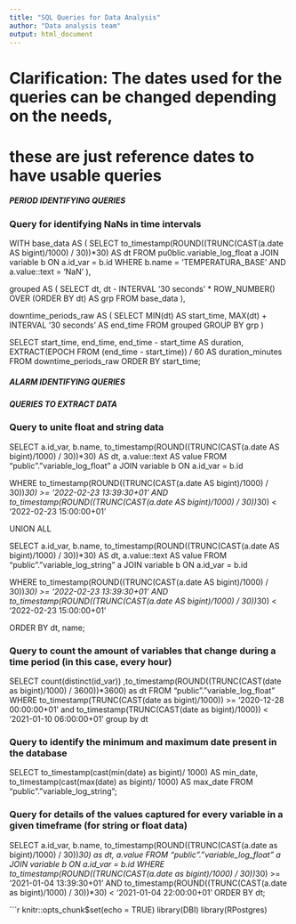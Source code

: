 ```yaml
---
title: "SQL Queries for Data Analysis"
author: "Data analysis team"
output: html_document
---
```


# Clarification: The dates used for the queries can be changed depending on the needs,
# these are just reference dates to have usable queries


##### PERIOD IDENTIFYING QUERIES #####

### Query for identifying NaNs in time intervals

WITH base_data AS (
    SELECT 
        to_timestamp(ROUND((TRUNC(CAST(a.date AS bigint)/1000) / 30))*30) AS dt
    FROM pu0blic.variable_log_float a
    JOIN variable b ON a.id_var = b.id
    WHERE b.name = 'TEMPERATURA_BASE' AND a.value::text = 'NaN'
),

grouped AS (
    SELECT 
        dt,
        dt - INTERVAL '30 seconds' * ROW_NUMBER() OVER (ORDER BY dt) AS grp
    FROM base_data
),

downtime_periods_raw AS (
    SELECT 
        MIN(dt) AS start_time,
        MAX(dt) + INTERVAL '30 seconds' AS end_time
    FROM grouped
    GROUP BY grp
)

SELECT 
    start_time,
    end_time,
    end_time - start_time AS duration,
    EXTRACT(EPOCH FROM (end_time - start_time)) / 60 AS duration_minutes
FROM downtime_periods_raw
ORDER BY start_time;

##### ALARM IDENTIFYING QUERIES #####





##### QUERIES TO EXTRACT DATA #####

### Query to unite float and string data

SELECT 
    a.id_var,
    b.name,
    to_timestamp(ROUND((TRUNC(CAST(a.date AS bigint)/1000) / 30))*30) AS dt,
    a.value::text AS value
FROM "public"."variable_log_float" a
JOIN variable b 
    ON a.id_var = b.id

WHERE to_timestamp(ROUND((TRUNC(CAST(a.date AS bigint)/1000) / 30))*30) >= '2022-02-23 13:39:30+01'
  AND to_timestamp(ROUND((TRUNC(CAST(a.date AS bigint)/1000) / 30))*30) < '2022-02-23 15:00:00+01'

UNION ALL

SELECT 
    a.id_var,
    b.name,
    to_timestamp(ROUND((TRUNC(CAST(a.date AS bigint)/1000) / 30))*30) AS dt,
    a.value::text AS value
FROM "public"."variable_log_string" a
JOIN variable b 
    ON a.id_var = b.id

WHERE to_timestamp(ROUND((TRUNC(CAST(a.date AS bigint)/1000) / 30))*30) >= '2022-02-23 13:39:30+01'
  AND to_timestamp(ROUND((TRUNC(CAST(a.date AS bigint)/1000) / 30))*30) < '2022-02-23 15:00:00+01'

ORDER BY dt, name;

### Query to count the amount of variables that change during a time period (in this case, every hour)

SELECT count(distinct(id_var)) ,to_timestamp(ROUND((TRUNC(CAST(date as bigint)/1000) / 3600))*3600) 
as dt FROM "public"."variable_log_float" 
WHERE to_timestamp(TRUNC(CAST(date as bigint)/1000)) >= '2020-12-28 00:00:00+01' 
and to_timestamp(TRUNC(CAST(date as bigint)/1000)) < '2021-01-10 06:00:00+01'
group by dt

### Query to identify the minimum and maximum date present in the database

SELECT to_timestamp(cast(min(date) as bigint)/ 1000) AS min_date, 
to_timestamp(cast(max(date) as bigint)/ 1000) AS max_date 
FROM "public"."variable_log_string";

### Query for details of the values captured for every variable in a given timeframe (for string or float data)

SELECT 
    a.id_var,
    b.name,
    to_timestamp(ROUND((TRUNC(CAST(a.date as bigint)/1000) / 30))*30) as dt,
    a.value
FROM "public"."variable_log_float" a
JOIN variable b 
    ON a.id_var = b.id
WHERE to_timestamp(ROUND((TRUNC(CAST(a.date as bigint)/1000) / 30))*30) >= '2021-01-04 13:39:30+01'
  AND to_timestamp(ROUND((TRUNC(CAST(a.date as bigint)/1000) / 30))*30) < '2021-01-04 22:00:00+01'
ORDER BY dt;





```r
knitr::opts_chunk$set(echo = TRUE)
library(DBI)
library(RPostgres)

